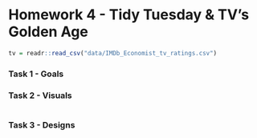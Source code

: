 Homework 4 - Tidy Tuesday & TV's Golden Age
========================================================

```r
tv = readr::read_csv("data/IMDb_Economist_tv_ratings.csv")
```

### Task 1 - Goals


### Task 2 - Visuals

```r

```


### Task 3 - Designs

